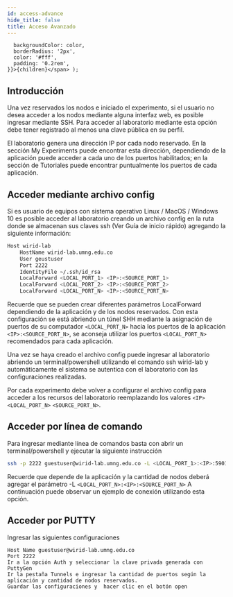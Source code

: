 ```yaml
---
id: access-advance
hide_title: false
title: Acceso Avanzado
---
```


      backgroundColor: color,
      borderRadius: '2px',
      color: '#fff',
      padding: '0.2rem',
    }}>{children}</span> );




## Introducción

Una vez reservados los nodos e iniciado el experimento, si el usuario no desea acceder a los nodos mediante alguna interfaz web, es posible ingresar mediante SSH. Para acceder al laboratorio mediante esta opción debe tener registrado al menos una clave pública en su perfil. 

El laboratorio genera una dirección IP por cada nodo reservado. En la sección My Experiments puede encontrar esta dirección, dependiendo de la aplicación puede acceder a cada uno de los puertos habilitados; en la sección de Tutoriales puede encontrar puntualmente los puertos de cada aplicación.



## Acceder mediante archivo config
Si es usuario de equipos con sistema operativo Linux / MacOS / Windows 10 es posible acceder al laboratorio creando un archivo config en la ruta donde se almacenan sus claves ssh (Ver Guía de inicio rápido)  agregando la siguiente información:
```sh
Host wirid-lab
    HostName wirid-lab.umng.edu.co
    User geustuser
    Port 2222
    IdentityFile ~/.ssh/id_rsa
    LocalForward <LOCAL_PORT_1> <IP>:<SOURCE_PORT_1>
    LocalForward <LOCAL_PORT_2> <IP>:<SOURCE_PORT_2>
    LocalForward <LOCAL_PORT_N> <IP>:<SOURCE_PORT_N>
```
Recuerde que se pueden crear diferentes parámetros LocalForward dependiendo de la aplicación y de los nodos reservados. Con esta configuración se está abriendo un túnel SHH mediante la asignación de puertos de su computador `<LOCAL_PORT_N>`  hacia los puertos de la aplicación `<IP>:<SOURCE_PORT_N>`, se aconseja utilizar los puertos `<LOCAL_PORT_N>` recomendados para cada aplicación.

Una vez se haya creado el archivo config  puede ingresar al laboratorio abriendo un terminal/powershell utilizando el  comando ssh wirid-lab y automáticamente el sistema se autentica con el laboratorio con las configuraciones realizadas.



Por cada experimento debe volver a configurar el archivo config para acceder a los recursos del laboratorio reemplazando los valores `<IP>` `<LOCAL_PORT_N>` `<SOURCE_PORT_N>`.

## Acceder por línea de comando
Para ingresar mediante línea de comandos basta con abrir un terminal/powershell y ejecutar la siguiente instrucción
```sh
ssh -p 2222 guestuser@wirid-lab.umng.edu.co -L <LOCAL_PORT_1>:<IP>:5901 -L <LOCAL_PORT_2>:<IP>:6901 -L <LOCAL_PORT_N>:<IP>:<SOURCE_PORT_N> 
```

Recuerde que depende de la aplicación y la cantidad  de nodos deberá agregar el parámetro -L `<LOCAL_PORT_N>:<IP>:<SOURCE_PORT_N>`
A continuación puede observar un ejemplo de conexión utilizando esta opción.



## Acceder por PUTTY


Ingresar las siguientes configuraciones
```
Host Name guestuser@wirid-lab.umng.edu.co
Port 2222
Ir a la opción Auth y seleccionar la clave privada generada con PuttyGen
Ir la pestaña Tunnels e ingresar la cantidad de puertos según la aplicación y cantidad de nodos reservados.
Guardar las configuraciones y  hacer clic en el botón open 
```


 